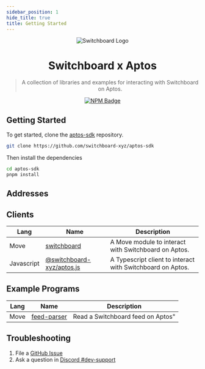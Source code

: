 ```yaml
---
sidebar_position: 1
hide_title: true
title: Getting Started
---
```



<div align="center">

![Switchboard Logo](https://github.com/switchboard-xyz/core-sdk/raw/main/website/static/img/icons/switchboard/avatar.png)

# Switchboard x Aptos

> A collection of libraries and examples for interacting with Switchboard on
> Aptos.

[![NPM Badge](https://img.shields.io/github/package-json/v/switchboard-xyz/aptos-sdk?color=red&filename=javascript%2Faptos.js%2Fpackage.json&label=%40switchboard-xyz%2Faptos.js&logo=npm)](https://www.npmjs.com/package/@switchboard-xyz/aptos.js)

</div>

## Getting Started

To get started, clone the
[aptos-sdk](https://github.com/switchboard-xyz/aptos-sdk) repository.

```bash
git clone https://github.com/switchboard-xyz/aptos-sdk
```

Then install the dependencies

```bash
cd aptos-sdk
pnpm install
```

## Addresses

<ChainAddresses chain="aptos" />

## Clients

| **Lang**   | **Name**                                        | **Description**                                            |
| ---------- | ----------------------------------------------- | ---------------------------------------------------------- |
| Move       | [switchboard](/aptos/move/)                     | A Move module to interact with Switchboard on Aptos.       |
| Javascript | [@switchboard-xyz/aptos.js](/aptos/javascript/) | A Typescript client to interact with Switchboard on Aptos. |

## Example Programs

| **Lang** | **Name**                               | **Description**                   |
| -------- | -------------------------------------- | --------------------------------- |
| Move     | [feed-parser](/aptos/move/feed-parser) | Read a Switchboard feed on Aptos" |

## Troubleshooting

1. File a
   [GitHub Issue](https://github.com/switchboard-xyz/solana-sdk/issues/new)
2. Ask a question in
   [Discord #dev-support](https://discord.com/channels/841525135311634443/984343400377647144)
